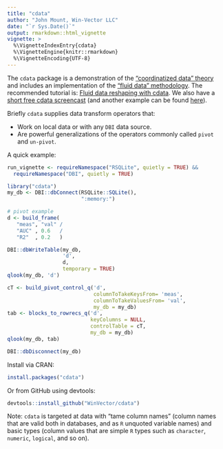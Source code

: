 ```yaml
---
title: "cdata"
author: "John Mount, Win-Vector LLC"
date: "`r Sys.Date()`"
output: rmarkdown::html_vignette
vignette: >
  %\VignetteIndexEntry{cdata}
  %\VignetteEngine{knitr::rmarkdown}
  %\VignetteEncoding{UTF-8}
---
```


The `cdata` package is a demonstration of the ["coordinatized data" theory](http://winvector.github.io/FluidData/RowsAndColumns.html) and includes an implementation of the ["fluid data" methodology](http://winvector.github.io/FluidData/FluidData.html).   The recommended tutorial is: [Fluid data reshaping with cdata](http://winvector.github.io/FluidData/FluidDataReshapingWithCdata.html). We also have a [short free cdata screencast](https://youtu.be/4cYbP3kbc0k) (and another example can be found [here](http://winvector.github.io/FluidData/DataWranglingAtScale.html)).


Briefly `cdata` supplies data transform operators that:

 * Work on local data or with any `DBI` data source.
 * Are powerful generalizations of the operators commonly called `pivot` and `un-pivot`.

A quick example:

```r
run_vignette <- requireNamespace("RSQLite", quietly = TRUE) &&
  requireNamespace("DBI", quietly = TRUE)
```

```r
library("cdata")
my_db <- DBI::dbConnect(RSQLite::SQLite(), 
                        ":memory:")

# pivot example
d <- build_frame(
   "meas", "val" /
   "AUC" , 0.6   /
   "R2"  , 0.2   )

DBI::dbWriteTable(my_db,
                  'd',
                  d,
                  temporary = TRUE)
qlook(my_db, 'd')

cT <- build_pivot_control_q('d',
                            columnToTakeKeysFrom= 'meas',
                            columnToTakeValuesFrom= 'val',
                            my_db = my_db)
tab <- blocks_to_rowrecs_q('d',
                           keyColumns = NULL,
                           controlTable = cT,
                           my_db = my_db)
qlook(my_db, tab)

DBI::dbDisconnect(my_db)
```

Install via CRAN:

```r
install.packages("cdata")
```

Or from GitHub using devtools:

```r
devtools::install_github("WinVector/cdata")
```

Note: `cdata` is targeted at data with "tame column names" (column names that are valid both in databases, and as `R` unquoted variable names) and basic types (column values that are simple `R` types such as `character`, `numeric`, `logical`, and so on). 


